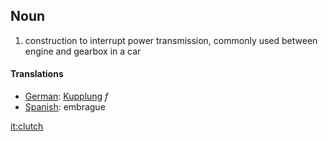 == Noun ==
#construction to interrupt power transmission, commonly used between engine and gearbox in a car

====Translations====
*[[German]]: [[Kupplung]] ''f''
*[[Spanish]]: embrague

[[it:clutch]]